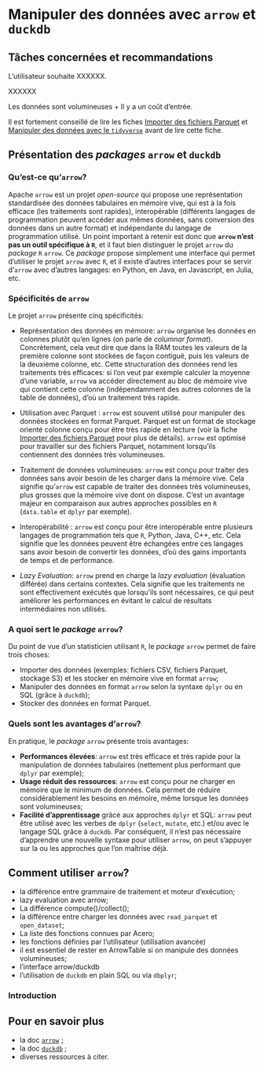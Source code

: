 # Manipuler des données avec `arrow` et `duckdb` {#arrow-duckdb}


## Tâches concernées et recommandations

L'utilisateur souhaite XXXXXX.

::: {.callout-recommandation .icon}

XXXXXX
:::

::: {.callout-remarque .icon}
Les données sont volumineuses + 
Il y a un coût d'entrée.
:::

::: {.callout-conseil .icon}
Il est fortement conseillé de lire les fiches [Importer des fichiers Parquet](#importparquet) et [Manipuler des données avec le `tidyverse`](#tidyverse) avant de lire cette fiche.
:::


## Présentation des _packages_ `arrow` et `duckdb`

### Qu'est-ce qu'`arrow`?

Apache `arrow` est un projet _open-source_ qui propose une représentation standardisée des données tabulaires en mémoire vive, qui est à la fois efficace (les traitements sont rapides), interopérable (différents langages de programmation peuvent accéder aux mêmes données, sans conversion des données dans un autre format) et indépendante du langage de programmation utilisé. Un point important à retenir est donc que __`arrow` n'est pas un outil spécifique à `R`__, et il faut bien distinguer le projet `arrow` du _package_ `R` `arrow`. Ce _package_ propose simplement une interface qui permet d'utiliser le projet `arrow` avec `R`, et il existe d'autres interfaces pour se servir d'`arrow` avec d'autres langages: en Python, en Java, en Javascript, en Julia, etc.


### Spécificités de `arrow`

Le projet `arrow` présente cinq spécificités:

- Représentation des données en mémoire: `arrow` organise les données en colonnes plutôt qu'en lignes (on parle de _columnar format_). Concrètement, cela veut dire que dans la RAM toutes les valeurs de la première colonne sont stockées de façon contiguë, puis les valeurs de la deuxième colonne, etc. Cette structuration des données rend les traitements très efficaces: si l'on veut par exemple calculer la moyenne d'une variable, `arrow` va accéder directement au bloc de mémoire vive qui contient cette colonne (indépendamment des autres colonnes de la table de données), d'où un traitement très rapide.

- Utilisation avec Parquet : `arrow` est souvent utilisé pour manipuler des données stockées en format Parquet. Parquet est un format de stockage orienté colonne conçu pour être très rapide en lecture (voir la fiche [Importer des fichiers Parquet](#importparquet) pour plus de détails). `arrow` est optimisé pour travailler sur des fichiers Parquet, notamment lorsqu'ils contiennent des données très volumineuses.

- Traitement de données volumineuses: `arrow` est conçu pour traiter des données sans avoir besoin de les charger dans la mémoire vive. Cela signifie qu'`arrow` est capable de traiter des données très volumineuses, plus grosses que la mémoire vive dont on dispose. C'est un avantage majeur en comparaison aux autres approches possibles en `R` (`data.table` et `dplyr` par exemple).

- Interopérabilité : `arrow` est conçu pour être interopérable entre plusieurs langages de programmation tels que `R`, Python, Java, C++, etc. Cela signifie que les données peuvent être échangées entre ces langages sans avoir besoin de convertir les données, d'où des gains importants de temps et de performance.

- _Lazy Evaluation_: `arrow` prend en charge la _lazy evaluation_ (évaluation différée) dans certains contextes. Cela signifie que les traitements ne sont effectivement exécutés que lorsqu'ils sont nécessaires, ce qui peut améliorer les performances en évitant le calcul de résultats intermédiaires non utilisés.

### A quoi sert le _package_ `arrow`?

Du point de vue d'un statisticien utilisant `R`, le _package_ `arrow` permet de faire trois choses:

- Importer des données (exemples: fichiers CSV, fichiers Parquet, stockage S3) et les stocker en mémoire vive en format `arrow`;
- Manipuler des données en format `arrow` selon la syntaxe `dplyr` ou en SQL (grâce à `duckdb`);
- Stocker des données en format Parquet.


### Quels sont les avantages d'`arrow`?

En pratique, le _package_ `arrow` présente trois avantages:

- __Performances élevées__: `arrow` est très efficace et très rapide pour la manipulation de données tabulaires (nettement plus performant que `dplyr` par exemple);
- __Usage réduit des ressources__: `arrow` est conçu pour ne charger en mémoire que le minimum de données. Cela permet de réduire considérablement les besoins en mémoire, même lorsque les données sont volumineuses;
- __Facilité d'apprentissage__ grâce aux approches `dplyr` et SQL: `arrow` peut être utilisé avec les verbes de `dplyr` (`select`, `mutate`, etc.) et/ou avec le langage SQL grâce à `duckdb`. Par conséquent, il n'est pas nécessaire d'apprendre une nouvelle syntaxe pour utiliser `arrow`, on peut s'appuyer sur la ou les approches que l'on maîtrise déjà.


## Comment utiliser `arrow`?

- la différence entre grammaire de traitement et moteur d'exécution;
- lazy evaluation avec arrow;
- La différence compute()/collect();
- la différence entre charger les données avec `read_parquet` et `open_dataset`;
- La liste des fonctions connues par Acero;
- les fonctions définies par l'utilisateur (utilisation avancée)
- il est essentiel de rester en ArrowTable si on manipule des données volumineuses;
- l'interface arrow/duckdb
- l'utilisation de `duckdb` en plain SQL ou via `dbplyr`;



### Introduction

## Pour en savoir plus {#RessourcesArrow}

- la doc [`arrow`](xxx) ;
- la doc [`duckdb`](xxx) ;
- diverses ressources à citer.


